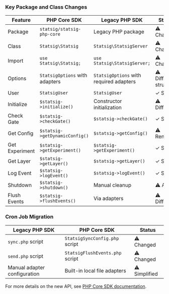 
### Key Package and Class Changes

| Feature | PHP Core SDK | Legacy PHP SDK | Status |
|---------|---------------|----------------|--------|
| Package | `statsig/statsig-php-core` | Legacy PHP package | ⚠️ Changed |
| Class | `Statsig\Statsig` | `Statsig\StatsigServer` | ⚠️ Changed |
| Import | `use Statsig\Statsig;` | `use Statsig\StatsigServer;` | ⚠️ Changed |
| Options | `StatsigOptions` with adapters | `StatsigOptions` with required adapters | ⚠️ Different structure |
| User | `StatsigUser` | `StatsigUser` | ✓ Same |
| Initialize | `$statsig->initialize()` | Constructor initialization | ⚠️ Different |
| Check Gate | `$statsig->checkGate()` | `$statsig->checkGate()` | ✓ Same |
| Get Config | `$statsig->getDynamicConfig()` | `$statsig->getConfig()` | ⚠️ Renamed |
| Get Experiment | `$statsig->getExperiment()` | `$statsig->getExperiment()` | ✓ Same |
| Get Layer | `$statsig->getLayer()` | `$statsig->getLayer()` | ✓ Same |
| Log Event | `$statsig->logEvent()` | `$statsig->logEvent()` | ✓ Same |
| Shutdown | `$statsig->shutdown()` | Manual cleanup | ⚠️ Added |
| Flush Events | `$statsig->flushEvents()` | Via adapters | ⚠️ Different |

### Cron Job Migration

| Legacy PHP SDK | PHP Core SDK | Status |
|----------------|--------------|--------|
| `sync.php` script | `StatsigSyncConfig.php` script | ⚠️ Changed |
| `send.php` script | `StatsigFlushEvents.php` script | ⚠️ Changed |
| Manual adapter configuration | Built-in local file adapters | ⚠️ Simplified |

For more details on the new API, see [PHP Core SDK documentation](/server-core/php-core).
